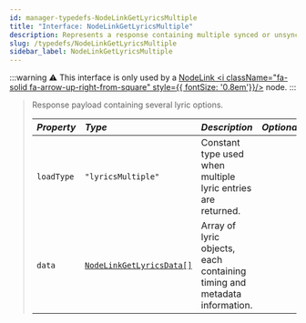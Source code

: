 ```yaml
---
id: manager-typedefs-NodeLinkGetLyricsMultiple
title: "Interface: NodeLinkGetLyricsMultiple"
description: Represents a response containing multiple synced or unsynced lyric variants.
slug: /typedefs/NodeLinkGetLyricsMultiple
sidebar_label: NodeLinkGetLyricsMultiple
---
```


:::warning
⚠️ This interface is only used by a [NodeLink <i className="fa-solid fa-arrow-up-right-from-square" style={{ fontSize: '0.8em'}}/>](https://github.com/PerformanC/NodeLink) node.
:::

> Response payload containing several lyric options.
> 
> | <i className="fa-solid fa-hashtag"/> Property | <i className="fa-solid fa-font"/> Type                   | <i className="fa-solid fa-list"/> Description                            | <i className="fa-solid fa-flask"/> Optional |
> |:----------------------------------------------|:---------------------------------------------------------|:-------------------------------------------------------------------------|:-------------------------------------------:|
> | `loadType`                                    | `"lyricsMultiple"`                                       | Constant type used when multiple lyric entries are returned.             | <i className="fa-solid fa-xmark"/>          |
> | `data`                                        | [`NodeLinkGetLyricsData[]`](./NodeLinkGetLyricsData.mdx) | Array of lyric objects, each containing timing and metadata information. | <i className="fa-solid fa-xmark"/>          |
